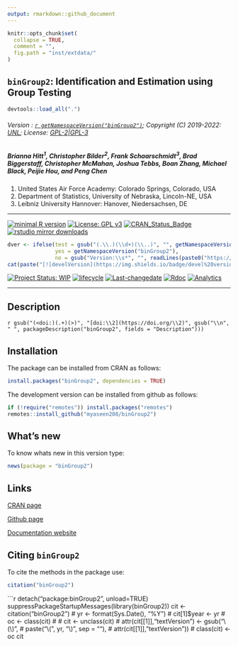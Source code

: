 ```yaml
---
output: rmarkdown::github_document
---
```


```r
knitr::opts_chunk$set(
  collapse = TRUE,
  comment = "",
  fig.path = "inst/extdata/"
)
```

## `binGroup2`: Identification and Estimation using Group Testing 

```r
devtools::load_all(".")
```

###### Version : [`r getNamespaceVersion("binGroup2")`](https://myaseen208.github.io/binGroup2/); Copyright (C) 2019-2022: [UNL](https://statistics.unl.edu/); License: [GPL-2|GPL-3](https://www.r-project.org/Licenses/)


##### *Brianna Hitt^1^, Christopher Bilder^2^, Frank Schaarschmidt^3^, Brad Biggerstaff, Christopher McMahan,  Joshua Tebbs, Boan Zhang, Michael Black, Peijie Hou,  and Peng Chen*
 

1. United States Air Force Academy: Colorado Springs, Colorado, USA
2. Department of Statistics, University of Nebraska, Lincoln-NE, USA
3. Leibniz University Hannover: Hanover, Niedersachsen, DE


***

[![minimal R version](https://img.shields.io/badge/R>%3D-3.5.0-6666ff.svg)](https://cran.r-project.org/)
[![License: GPL v3](https://img.shields.io/badge/License-GPL%20v3-blue.svg)](https://www.gnu.org/licenses/gpl-3.0)
[![CRAN_Status_Badge](https://www.r-pkg.org/badges/version-last-release/binGroup2)](https://cran.r-project.org/package=binGroup2)
[![rstudio mirror downloads](https://cranlogs.r-pkg.org/badges/grand-total/binGroup2?color=green)](https://CRAN.R-project.org/package=binGroup2)
<!-- [![packageversion](https://img.shields.io/badge/Package%20version-0.2.3.3-orange.svg)](https://github.com/myaseen208/binGroup2) -->

```r
dver <- ifelse(test = gsub("(.\\.)(\\d+)(\\..)", "", getNamespaceVersion("binGroup2")) != "",
               yes = getNamespaceVersion("binGroup2"),
               no = gsub("Version:\\s*", "", readLines(paste0("https://raw.githubusercontent.com/", "myaseen208/binGroup2", "/master/DESCRIPTION"))[grep("Version:", readLines(paste0("https://raw.githubusercontent.com/", "myaseen208/binGroup2", "/master/DESCRIPTION")))]))
cat(paste("[![develVersion](https://img.shields.io/badge/devel%20version-", dver, "-orange.svg)](https://github.com/myaseen208/binGroup2)", sep = ""))
```

<!-- [![GitHub Download Count](https://github-basic-badges.herokuapp.com/downloads/myaseen208/binGroup2/total.svg)] -->
[![Project Status: WIP](http://www.repostatus.org/badges/latest/inactive.svg)](http://www.repostatus.org/#inactive)
[![lifecycle](https://img.shields.io/badge/lifecycle-stable-brightgreen.svg)](https://www.tidyverse.org/lifecycle/#stable)
[![Last-changedate](https://img.shields.io/badge/last%20change-`r gsub('-', '--', Sys.Date())`-yellowgreen.svg)](https://github.com/myaseen208/binGroup2)
[![Rdoc](http://www.rdocumentation.org/badges/version/binGroup2)](http://www.rdocumentation.org/packages/binGroup2)
[![Analytics](https://pro-pulsar-193905.appspot.com/UA-116716530-1/welcome-page)](https://github.com/myaseen208/google-analytics-beacon)

***

## Description
`r gsub("(<doi:)(.+)(>)", "[doi:\\2](https://doi.org/\\2)", gsub("\\n", " ", packageDescription("binGroup2", fields = "Description")))`

## Installation
The package can be installed from CRAN as follows:

```r
install.packages("binGroup2", dependencies = TRUE)
```



The development version can be installed from github as follows:

```r
if (!require("remotes")) install.packages("remotes")
remotes::install_github("myaseen208/binGroup2")
```


## What's new
To know whats new in this version type:

```r
news(package = "binGroup2")
```

## Links

[CRAN page](https://cran.r-project.org/package=binGroup2)

[Github page](https://github.com/myaseen208/binGroup2)

[Documentation website](https://myaseen208.github.io/binGroup2/)



## Citing `binGroup2`
To cite the methods in the package use:

```r
citation("binGroup2")
```

```r
detach("package:binGroup2", unload=TRUE)
suppressPackageStartupMessages(library(binGroup2))
cit <- citation("binGroup2")
# yr <- format(Sys.Date(), "%Y")
# cit[1]$year <- yr
# oc <- class(cit)
# 
# cit <- unclass(cit)
# attr(cit[[1]],"textVersion") <- gsub("\\(\\)",
#                                      paste("\\(", yr, "\\)", sep = ""),
#                                      attr(cit[[1]],"textVersion"))
# class(cit) <- oc
cit
